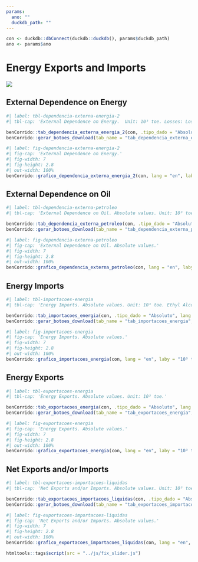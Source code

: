 ```yaml
---
params:
  ano: ""
  duckdb_path: ""
---
```


```r
con <- duckdb::dbConnect(duckdb::duckdb(), params$duckdb_path)
ano <- params$ano
```

# Energy Exports and Imports

![](../img/capas/imagem_cap_4.png)

## External Dependence on Energy

```r
#| label: tbl-dependencia-externa-energia-2
#| tbl-cap: 'External Dependence on Energy.  Unit: 10³ toe. Losses: Losses in transformation, distribution and storage, including non-utilized and reinjected energy.'

benCorrido::tab_dependencia_externa_energia_2(con, .tipo_dado = "Absoluto", lang = "en", lab1 = "Identification")
benCorrido::gerar_botoes_download(tab_name = "tab_dependencia_externa_energia_2", .tipo_dado = "Absoluto", lang = "en")
```

```r
#| label: fig-dependencia-externa-energia-2
#| fig-cap: 'External Dependence on Energy.'
#| fig-width: 7
#| fig-height: 2.8
#| out-width: 100%
benCorrido::grafico_dependencia_externa_energia_2(con, lang = "en", laby = "10³ tep")
```

## External Dependence on Oil

```r
#| label: tbl-dependencia-externa-petroleo
#| tbl-cap: 'External Dependence on Oil. Absolute values. Unit: 10³ toe. Losses: Losses in transformation, distribution and storage, including non-utilized and reinjected energy. Other outputs from NGPP: Includes Natural Gas Liquids, Gasoline, naphta, diesel oil, etc. from Natural Gas Plants (NGPP).'

benCorrido::tab_dependencia_externa_petroleo(con, .tipo_dado = "Absoluto", lang = "en", lab1 = "Identification")
benCorrido::gerar_botoes_download(tab_name = "tab_dependencia_externa_petroleo", .tipo_dado = "Absoluto", lang = "en")
```

```r
#| label: fig-dependencia-externa-petroleo
#| fig-cap: 'External Dependence on Oil. Absolute values.'
#| fig-width: 7
#| fig-height: 2.8
#| out-width: 100%
benCorrido::grafico_dependencia_externa_petroleo(con, lang = "en", laby = "10³ tep")
```

## Energy Imports

```r
#| label: tbl-importacoes-energia
#| tbl-cap: 'Energy Imports. Absolute values. Unit: 10³ toe. Ethyl Alcohol: Methanol included.'

benCorrido::tab_importacoes_energia(con, .tipo_dado = "Absoluto", lang = "en", lab1 = "Sources")
benCorrido::gerar_botoes_download(tab_name = "tab_importacoes_energia", .tipo_dado = "Absoluto", lang = "en")
```

```r
#| label: fig-importacoes-energia
#| fig-cap: 'Energy Imports. Absolute values.'
#| fig-width: 7
#| fig-height: 2.8
#| out-width: 100%
benCorrido::grafico_importacoes_energia(con, lang = "en", laby = "10³ tep")
```

## Energy Exports

```r
#| label: tbl-exportacoes-energia
#| tbl-cap: 'Energy Exports. Absolute values. Unit: 10³ toe.'

benCorrido::tab_exportacoes_energia(con, .tipo_dado = "Absoluto", lang = "en", lab1 = "Sources")
benCorrido::gerar_botoes_download(tab_name = "tab_exportacoes_energia", .tipo_dado = "Absoluto", lang = "en")
```

```r
#| label: fig-exportacoes-energia
#| fig-cap: 'Energy Exports. Absolute values.'
#| fig-width: 7
#| fig-height: 2.8
#| out-width: 100%
benCorrido::grafico_exportacoes_energia(con, lang = "en", laby = "10³ tep")
```

## Net Exports and/or Imports

```r
#| label: tbl-exportacoes-importacoes-liquidas
#| tbl-cap: 'Net Exports and/or Imports. Absolute values. Unit: 10³ toe. Quantities without signs correspond to net imports. Negative quantities correspond to net exports.'

benCorrido::tab_exportacoes_importacoes_liquidas(con, .tipo_dado = "Absoluto", lang = "en", lab1 = "Sources")
benCorrido::gerar_botoes_download(tab_name = "tab_exportacoes_importacoes_liquidas", .tipo_dado = "Absoluto", lang = "en")
```

```r
#| label: fig-exportacoes-importacoes-liquidas
#| fig-cap: 'Net Exports and/or Imports. Absolute values.'
#| fig-width: 7
#| fig-height: 2.8
#| out-width: 100%
benCorrido::grafico_exportacoes_importacoes_liquidas(con, lang = "en", laby = "10³ tep")
```

```r
htmltools::tags$script(src = "../js/fix_slider.js")
```
